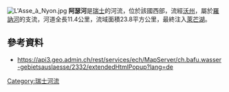 {{Coord|46.384099|N|6.246800|E|display=title}}

[[Image:L'Asse_à_Nyon.jpg|right]]
'''阿瑟河'''是[[瑞士|瑞士]]的河流，位於該國西部，流經[[沃州|沃州]]，屬於[[羅訥河|羅訥河]]的支流，河道全長11.4公里，流域面積23.8平方公里，最終注入[[萊芒湖|萊芒湖]]。

==參考資料==
* https://api3.geo.admin.ch/rest/services/ech/MapServer/ch.bafu.wasser-gebietsauslaesse/2332/extendedHtmlPopup?lang=de {{Wayback|url=https://api3.geo.admin.ch/rest/services/ech/MapServer/ch.bafu.wasser-gebietsauslaesse/2332/extendedHtmlPopup?lang=de |date=20160305195457 }}

{{Switzerland-geo-stub}}
[[Category:瑞士河流|Category:瑞士河流]]